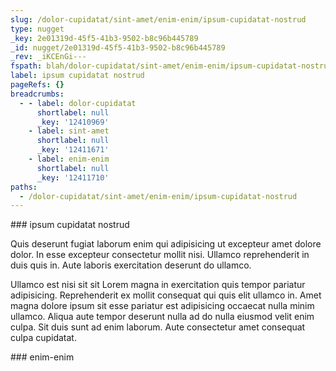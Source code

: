 ```yaml
---
slug: /dolor-cupidatat/sint-amet/enim-enim/ipsum-cupidatat-nostrud
type: nugget
_key: 2e01319d-45f5-41b3-9502-b8c96b445789
_id: nugget/2e01319d-45f5-41b3-9502-b8c96b445789
_rev: _iKCEnGi---
fspath: blah/dolor-cupidatat/sint-amet/enim-enim/ipsum-cupidatat-nostrud.md
label: ipsum cupidatat nostrud
pageRefs: {}
breadcrumbs:
  - - label: dolor-cupidatat
      shortlabel: null
      _key: '12410969'
    - label: sint-amet
      shortlabel: null
      _key: '12411671'
    - label: enim-enim
      shortlabel: null
      _key: '12411710'
paths:
  - /dolor-cupidatat/sint-amet/enim-enim/ipsum-cupidatat-nostrud
---
```


<NuggetArea>
<Nugget slug="/dolor-cupidatat/sint-amet/enim-enim/ipsum-cupidatat-nostrud" type="nugget" _key="2e01319d-45f5-41b3-9502-b8c96b445789" _id="nugget/2e01319d-45f5-41b3-9502-b8c96b445789" _rev="_iKCEnGi---" fspath="blah/dolor-cupidatat/sint-amet/enim-enim/ipsum-cupidatat-nostrud.md" label="ipsum cupidatat nostrud" paths="/dolor-cupidatat/sint-amet/enim-enim/ipsum-cupidatat-nostrud">
<NuggetBody>
### ipsum cupidatat nostrud

Quis deserunt fugiat laborum enim qui adipisicing ut excepteur amet dolore dolor. In esse excepteur consectetur mollit nisi. Ullamco reprehenderit in duis quis in. Aute laboris exercitation deserunt do ullamco.

Ullamco est nisi sit sit Lorem magna in exercitation quis tempor pariatur adipisicing. Reprehenderit ex mollit consequat qui quis elit ullamco in. Amet magna dolore ipsum sit esse pariatur est adipisicing occaecat nulla minim ullamco. Aliqua aute tempor deserunt nulla ad do nulla eiusmod velit enim culpa. Sit duis sunt ad enim laborum. Aute consectetur amet consequat culpa cupidatat.

</NuggetBody>
<Breadcrumbs>
<Crumbs>
<Crumb _key="12410969" label="dolor-cupidatat" /><Crumb _key="12411671" label="sint-amet" /><Crumb _key="12411710" label="enim-enim" />
</Crumbs>
</Breadcrumbs>
</Nugget>

<NuggetsInbound>
</NuggetsInbound>
<NuggetsOutbound>
</NuggetsOutbound>
</NuggetArea>
<PassagesInbound>
<Passage direction="inbound" type="passage" _key="12411710" _id="passage/12411710" _rev="_iKCEnGe--_" label="enim-enim" passage="enim-enim" fspath="blah/dolor-cupidatat/sint-amet/enim-enim" paths="/dolor-cupidatat/sint-amet/enim-enim" slug="/dolor-cupidatat/sint-amet/enim-enim">
<NuggetBody>
### enim-enim

</NuggetBody>
<Breadcrumbs>
<Crumbs>
<Crumb _key="12410969" label="dolor-cupidatat" /><Crumb _key="12411671" label="sint-amet" />
</Crumbs>
</Breadcrumbs>
</Passage>

</PassagesInbound>
<PassagesOutbound>
</PassagesOutbound>